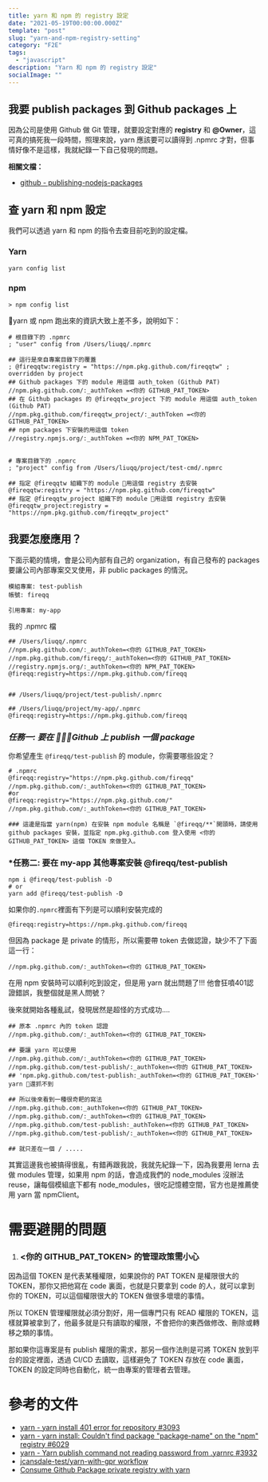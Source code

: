 ```yaml
---
title: yarn 和 npm 的 registry 設定
date: "2021-05-19T00:00:00.000Z"
template: "post"
slug: "yarn-and-npm-registry-setting"
category: "F2E"
tags:
  - "javascript"
description: "Yarn 和 npm 的 registry 設定"
socialImage: ""
---
```


## 我要 publish packages 到 Github packages 上

因為公司是使用 Github 做 Git 管理，就要設定對應的 **registry** 和 **@Owner**，這可真的搞死我一段時間，照理來說，yarn 應該要可以讀得到 .npmrc 才對，但事情好像不是這樣，我就紀錄一下自己發現的問題。

**相關文檔：**

* [github - publishing-nodejs-packages](https://docs.github.com/en/actions/guides/publishing-nodejs-packages)

## 查 yarn 和 npm 設定

我們可以透過 yarn 和 npm 的指令去查目前吃到的設定檔。

### Yarn

```shell
yarn config list
```

### npm

```shell
> npm config list
```

yarn 或 npm 跑出來的資訊大致上差不多，說明如下：
```shell
# 根目錄下的 .npmrc
; "user" config from /Users/liuqq/.npmrc

## 這行是來自專案目錄下的覆蓋
; @fireqqtw:registry = "https://npm.pkg.github.com/fireqqtw" ; overridden by project
## Github packages 下的 module 用這個 auth_token (Github PAT)
//npm.pkg.github.com/:_authToken =<你的 GITHUB_PAT_TOKEN>
## 在 Github packages 的 @fireqqtw_project 下的 module 用這個 auth_token (Github PAT)
//npm.pkg.github.com/fireqqtw_project/:_authToken =<你的 GITHUB_PAT_TOKEN>
## npm packages 下安裝的用這個 token
//registry.npmjs.org/:_authToken =<你的 NPM_PAT_TOKEN>


# 專案目錄下的 .npmrc
; "project" config from /Users/liuqq/project/test-cmd/.npmrc

## 指定 @fireqqtw 組織下的 module 用這個 registry 去安裝
@fireqqtw:registry = "https://npm.pkg.github.com/fireqqtw"
## 指定 @fireqqtw_project 組織下的 module 用這個 registry 去安裝
@fireqqtw_project:registry = "https://npm.pkg.github.com/fireqqtw_project"
```

## 我要怎麼應用？

下面示範的情境，會是公司內部有自己的 organization，有自己發布的 packages 要讓公司內部專案交叉使用，非 public packages 的情況。

```
模組專案: test-publish
帳號: fireqq

引用專案: my-app
```

我的 .npmrc 檔

```shell
## /Users/liuqq/.npmrc
//npm.pkg.github.com/:_authToken=<你的 GITHUB_PAT_TOKEN>
//npm.pkg.github.com/fireqq/:_authToken=<你的 GITHUB_PAT_TOKEN>
//registry.npmjs.org/:_authToken=<你的 NPM_PAT_TOKEN>
@fireqq:registry=https://npm.pkg.github.com/fireqq


## /Users/liuqq/project/test-publish/.npmrc

## /Users/liuqq/project/my-app/.npmrc
@fireqq:registry=https://npm.pkg.github.com/fireqq

```

### *任務一: 要在 Github 上 publish 一個 package*

  你希望產生 `@fireqq/test-publish` 的 module，你需要哪些設定？

  ```shell
  # .npmrc
  @fireqq:registry="https://npm.pkg.github.com/fireqq"
  //npm.pkg.github.com/:_authToken=<你的 GITHUB_PAT_TOKEN>
  #or
  @fireqq:registry="https://npm.pkg.github.com/"
  //npm.pkg.github.com/:_authToken=<你的 GITHUB_PAT_TOKEN>

  ### 這邊是指當 yarn(npm) 在安裝 npm module 名稱是 `@fireqq/**`開頭時，請使用 github packages 安裝，並指定 npm.pkg.github.com 登入使用 <你的 GITHUB_PAT_TOKEN> 這個 TOKEN 來做登入。
  ```

### *任務二: 要在 my-app 其他專案安裝 @fireqq/test-publish

```shell
npm i @fireqq/test-publish -D
# or 
yarn add @fireqq/test-publish -D
```

如果你的`.npmrc`裡面有下列是可以順利安裝完成的

```shell
@fireqq:registry=https://npm.pkg.github.com/fireqq
```

但因為 package 是 private 的情形，所以需要帶 token 去做認證，缺少不了下面這一行：

```shell
//npm.pkg.github.com/:_authToken=<你的 GITHUB_PAT_TOKEN>
```

在用 npm 安裝時可以順利吃到設定，但是用 yarn 就出問題了!!! 他會狂噴401認證錯誤，我整個就是黑人問號？

後來就開始各種亂試，發現居然是超怪的方式成功....

```shell
## 原本 .npmrc 內的 token 認證
//npm.pkg.github.com/:_authToken=<你的 GITHUB_PAT_TOKEN>

## 要讓 yarn 可以使用
//npm.pkg.github.com/:_authToken=<你的 GITHUB_PAT_TOKEN>
//npm.pkg.github.com/test-publish/:_authToken=<你的 GITHUB_PAT_TOKEN>
## 'npm.pkg.github.com/test-publish:_authToken=<你的 GITHUB_PAT_TOKEN>' yarn 還抓不到

## 所以後來看到一種很奇耙的寫法
//npm.pkg.github.com:_authToken=<你的 GITHUB_PAT_TOKEN>
//npm.pkg.github.com/:_authToken=<你的 GITHUB_PAT_TOKEN>
//npm.pkg.github.com/test-publish:_authToken=<你的 GITHUB_PAT_TOKEN>
//npm.pkg.github.com/test-publish/:_authToken=<你的 GITHUB_PAT_TOKEN>

## 就只差在一個 / .....
```

其實這邊我也被搞得很亂，有錯再跟我說，我就先紀錄一下，因為我要用 lerna 去做 modules 管理，如果用 npm 的話，會造成我們的 node_modules 沒辦法 reuse，讓每個模組底下都有 node_modules，很吃記憶體空間，官方也是推薦使用 yarn 當 npmClient。

# 需要避開的問題

  1. ### <你的 GITHUB_PAT_TOKEN> 的管理政策需小心
  因為這個 TOKEN 是代表某種權限，如果說你的 PAT TOKEN 是權限很大的 TOKEN，那你又把他寫在 code 裏面，也就是只要拿到 code 的人，就可以拿到你的 TOKEN，可以這個權限很大的  TOKEN 做很多壞壞的事情。

  所以 TOKEN 管理權限就必須分割好，用一個專門只有 READ 權限的 TOKEN，這樣就算被拿到了，他最多就是只有讀取的權限，不會把你的東西做修改、刪除或轉移之類的事情。

  那如果你這專案是有 publish 權限的需求，那另一個作法則是可將 TOKEN 放到平台的設定裡面，透過 CI/CD 去讀取，這樣避免了 TOKEN 存放在 code 裏面，TOKEN 的設定同時也自動化，統一由專案的管理者去管理。

# 參考的文件

* [yarn - yarn install 401 error for repository #3093](https://github.com/yarnpkg/yarn/issues/3093)
* [yarn - yarn install: Couldn't find package "package-name" on the "npm" registry #6029](https://github.com/yarnpkg/yarn/issues/6029)
* [yarn - Yarn publish command not reading password from .yarnrc #3932](https://github.com/yarnpkg/yarn/issues/3932)
* [jcansdale-test/yarn-with-gpr workflow](https://github.com/jcansdale-test/yarn-with-gpr/actions/runs/211992068/workflow)
* [Consume Github Package private registry with yarn](https://github.community/t/consume-github-package-private-registry-with-yarn/12817)


  

